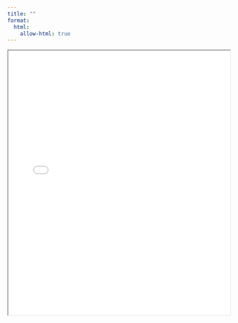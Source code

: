 ```yaml
---
title: ""
format:
  html:
    allow-html: true
---
```


<iframe src = "docs/CV.pdf" width = 100% height = 600px>

Your browser does not support iframes. You can view the PDF directly by [clicking here](docs/CV.pdf).

</iframe>
